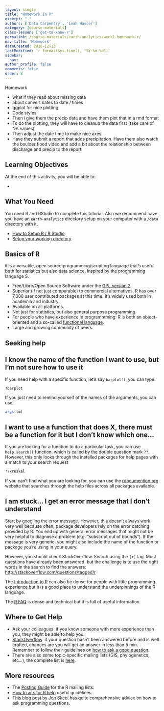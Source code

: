 ```yaml
---
layout: single
title: "Homework in R"
excerpt: "."
authors: ['Data Carpentry', 'Leah Wasser']
category: [course-materials]
class-lesson: ['get-to-know-r']
permalink: /course-materials/earth-analytics/week2-homework-r/
nav-title: 'Homework'
dateCreated: 2016-12-13
lastModified: `r format(Sys.time(), "%Y-%m-%d")`
sidebar:
  nav:
author_profile: false
comments: false
order: 8
---
```


Homework

* what if they read about missing data
* about convert dates to date / times
* ggplot for nice plotting
* Code styles
* Then i give them the precip data and have them plot that in a rmd format
* To do the plotting, they will have to cleanup the data first (take care of NA values)
* Then adjust the date time to make nice axes
* Have they submit a report that adds precipitation. Have them also watch the boulder flood
video and add a bit about the relationship between discharge and precip to the report.

<div class='notice--success' markdown="1">

# Learning Objectives
At the end of this activity, you will be able to:

*

## What You Need

You need R and RStudio to complete this tutorial. Also we recommend have you
have an `earth-analytics` directory setup on your computer with a `/data`
directory with it.

* [How to Setup R / R Studio](/course-materials/setup-r-rstudio/)
* [Setup your working directory](/course-materials/setup-working-directory/)


</div>

## Basics of R

`R` is a versatile, open source programming/scripting language that's useful both
for statistics but also data science. Inspired by the programming language S.

* Free/Libre/Open Source Software under the [GPL version 2](https://www.gnu.org/licenses/old-licenses/gpl-2.0.html).
* Superior (if not just comparable) to commercial alternatives. R has over 7,000
  user contributed packages at this time. It's widely used both in academia and
  industry.
* Available on all platforms.
* Not just for statistics, but also general purpose programming.
* For people who have experience in programmming: R is both an object-oriented
  and a so-called [functional language](http://adv-r.had.co.nz/Functional-programming.html).
* Large and growing community of peers.

## Seeking help

## I know the name of the function I want to use, but I'm not sure how to use it

If you need help with a specific function, let's say `barplot()`, you can type:

```r
?barplot
```

If you just need to remind yourself of the names of the arguments, you can use:

```r
args(lm)
```

## I want to use a function that does X, there must be a function for it but I don't know which one...

If you are looking for a function to do a particular task, you can use
`help.search()` function, which is called by the double question mark `??`.
However, this only looks through the installed packages for help pages with a
match to your search request

```r
??kruskal
```

If you can't find what you are looking for, you can use the
[rdocumention.org](http://www.rdocumentation.org) website that searches through
the help files across all packages available.

## I am stuck... I get an error message that I don't understand

Start by googling the error message. However, this doesn't always work very well
because often, package developers rely on the error catching provided by R. You
end up with general error messages that might not be very helpful to diagnose a
problem (e.g. "subscript out of bounds"). If the message is very generic, you might
also include the name of the function or package you're using in your query.

However, you should check StackOverflow. Search using the `[r]` tag. Most
questions have already been answered, but the challenge is to use the right
words in the search to find the answers:
[http://stackoverflow.com/questions/tagged/r](http://stackoverflow.com/questions/tagged/r)

The [Introduction to R](http://cran.r-project.org/doc/manuals/R-intro.pdf) can
also be dense for people with little programming experience but it is a good
place to understand the underpinnings of the R language.

The [R FAQ](http://cran.r-project.org/doc/FAQ/R-FAQ.html) is dense and technical
but it is full of useful information.


<div class='notice--info' markdown="1">

# Where to Get Help

* Ask your colleagues: if you know someone with more experience than you,
  they might be able to help you.
* [StackOverflow](http://stackoverflow.com/questions/tagged/r): if your question
  hasn't been answered before and is well crafted, chances are you will get an
  answer in less than 5 min. Remember to follow their guidelines on [how to ask
  a good question](http://stackoverflow.com/help/how-to-ask).
* There are also some topic-specific mailing lists (GIS, phylogenetics, etc...),
  the complete list is [here](http://www.r-project.org/mail.html).

## More resources

* The [Posting Guide](http://www.r-project.org/posting-guide.html) for the R
  mailing lists.
* [How to ask for R help](http://blog.revolutionanalytics.com/2014/01/how-to-ask-for-r-help.html)
  useful guidelines
* [This blog post by Jon Skeet](http://codeblog.jonskeet.uk/2010/08/29/writing-the-perfect-question/)
  has quite comprehensive advice on how to ask programming questions.
</div>

<div class='notice--info' markdown="1">
